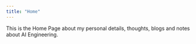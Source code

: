 ```yaml
---
title: "Home"
---
```


<div style="text-align: center; margin-bottom: 1em;">
  <images src="images/D-letter.png" alt="Logo" style="width: 100px; height: auto;">
</div>

This is the Home Page about my personal details, thoughts, blogs and notes about AI Engineering.